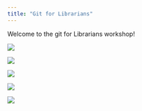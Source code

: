 ```yaml
---
title: "Git for Librarians"
---
```


Welcome to the git for Librarians workshop!

![](img/TB1_innen_Gallerie.webp)

![](img/geheimtipp-muenchen-juristische-bibliothek-1.jpeg)

![](img/Grimm-Zentrum_Leseterrassen.jpeg)

![](img/ETH_Z%C3%BCrich_im_Abendlicht.jpg)

![](img/Bibliothek_der_TU_Mu%CC%88nchen_12.jpeg)
